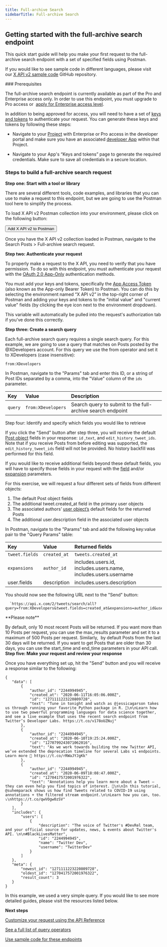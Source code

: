 ```yaml
---
title: Full-archive Search
sidebarTitle: Full-archive Search
---
```



## Getting started with the full-archive search endpoint

This quick start guide will help you make your first request to the full-archive search endpoint with a set of specified fields using Postman.

If you would like to see sample code in different languages, please visit our [X API v2 sample code](https://github.com/xdevplatform/Twitter-API-v2-sample-code) GitHub repository. 

<Note>
### Prerequisites

The full-archive search endpoint is currently available as part of the Pro and Enterprise access only. In order to use this endpoint, you must upgrade to Pro access or  [apply for Enterprise access level](https://docs.google.com/forms/d/e/1FAIpQLScO3bczKWO2jFHyVZJUSEGfdyfFaqt2MvmOfl_aJp0KxMqtDA/viewform).

In addition to being approved for access, you will need to have a set of [keys and tokens](/resources/fundamentals/authentication) to authenticate your request. You can generate these keys and tokens by following these steps:

* Navigate to your [Project](/resources/fundamentals/projects) with Enterprise or Pro access in the developer portal and make sure you have an associated [developer App](/resources/fundamentals/developer-apps) within that Project.

* Navigate to your App's “Keys and tokens” page to generate the required credentials. Make sure to save all credentials in a secure location.
</Note>

### Steps to build a full-archive search request

**Step one: Start with a tool or library**

There are several different tools, code examples, and libraries that you can use to make a request to this endpoint, but we are going to use the Postman tool here to simplify the process.

To load X API v2 Postman collection into your environment, please click on the following button:

<Button href="https://t.co/twitter-api-postman">
  Add X API v2 to Postman
</Button>

Once you have the X API v2 collection loaded in Postman, navigate to the Search Posts > Full-archive search request.

**Step two: Authenticate your request**

To properly make a request to the X API, you need to verify that you have permission. To do so with this endpoint, you must authenticate your request with the [OAuth 2.0 App-Only](/resources/fundamentals/authentication#app-only-authentication-and-oauth-2-0-bearer-token) authentication methods.

You must add your keys and tokens, specifically the [App Access Token](/resources/fundamentals/authentication#using-and-generating-an-app-only-bearer-token) (also known as the App-only Bearer Token) to Postman. You can do this by selecting the environment named “X API v2” in the top-right corner of Postman and adding your keys and tokens to the "initial value" and "current value" fields (by clicking the eye icon next to the environment dropdown).

This variable will automatically be pulled into the request's authorization tab if you've done this correctly.
 

**Step three: Create a search query**

Each full-archive search query requires a single search query. For this example, we are going to use a query that matches on Posts posted by the @XDevelopers account. For this query we use the from operator and set it to XDevelopers (case insensitive):

`from:XDevelopers`

In Postman, navigate to the "Params" tab and enter this ID, or a string of Post IDs separated by a comma, into the "Value" column of the `ids` parameter.
 

| Key | Value | Description |
| :--- | :--- | :--- |
| `query` | `from:XDevelopers` | Search query to submit to the full-archive search endpoint |


Step four: Identify and specify which fields you would like to retrieve

If you click the "Send" button after step three, you will receive the default [Post object](/x-api/fundamentals/data-dictionary#tweet) fields in your response: `id` ,`text`, and `edit_history_tweet_ids`. Note that if you receive Posts from before editing was supported, the `edit_history_tweet_ids` field will not be provided. No history backfill was performed for this field. 

If you would like to receive additional fields beyond these default fields, you will have to specify those fields in your request with the [field](/x-api/fundamentals/fields) and/or [expansion](/x-api/fundamentals/expansions) parameters.

For this exercise, we will request a four different sets of fields from different objects:

1.  The default Post object fields
2.  The additional tweet.created_at field in the primary user objects
3.  The associated authors’ [user object’s](/x-api/fundamentals/data-dictionary#user) default fields for the returned Posts
4.  The additional user.description field in the associated user objects
     

In Postman, navigate to the "Params" tab and add the following key:value pair to the "Query Params" table:

| Key | Value | Returned fields |
| :--- | :--- | :--- |
| `tweet.fields` | `created_at` | `tweets.created_at` |
| `expansions` | `author_id` | includes.users.id, includes.users.name, includes.users.username |
| user.fields | description | includes.users.description |


You should now see the following URL next to the "Send" button:

      `https://api.x.com/2/tweets/search/all?query=from:XDevelopers&tweet.fields=created_at&expansions=author_id&user.fields=created_at`

<Note>
**Please note**

By default, only 10 most recent Posts will be returned. If you want more than 10 Posts per request, you can use the max_results parameter and set it to a maximum of 500 Posts per request. Similarly,  by default Posts from the last 30 days will be returned. If you want to get Posts that are older than 30 days, you can use the start_time and end_time parameters in your API call.
</Note>
**Step five: Make your request and review your response**

Once you have everything set up, hit the "Send" button and you will receive a response similar to the following:

```
{
   "data": [
       {
           "author_id": "2244994945",
           "created_at": "2020-06-11T16:05:06.000Z",
           "id": "1271111223220809728",
           "text": "Tune in tonight and watch as @jessicagarson takes us through running your favorite Python package in R. 🍿\n\nLearn how to use two powerful programming languages for data science together, and see a live example that uses the recent search endpoint from Twitter’s Developer Labs. https://t.co/v178oUZNuj"
       },
       {
           "author_id": "2244994945",
           "created_at": "2020-06-10T19:25:24.000Z",
           "id": "1270799243071062016",
           "text": "As we work towards building the new Twitter API, we’ve extended the deprecation timeline for several Labs v1 endpoints. Learn more 📖 https://t.co/rRWaJYJgKk"
       },
       {
           "author_id": "2244994945",
           "created_at": "2020-06-09T18:08:47.000Z",
           "id": "1270417572001976322",
           "text": "Annotations help you learn more about a Tweet — they can even help you find topics of interest. 🔬\n\nIn this tutorial, @suhemparack shows us how find Tweets related to COVID-19 using annotations + the filtered stream endpoint.\n\nLearn how you can, too. ⤵️\nhttps://t.co/qwVOgw0zSV"
       }
   ],
   "includes": {
       "users": [
           {
               "description": "The voice of Twitter's #DevRel team, and your official source for updates, news, & events about Twitter's API. \n\n#BlackLivesMatter",
               "id": "2244994945",
               "name": "Twitter Dev",
               "username": "TwitterDev"
           }
       ]
   },
   "meta": {
       "newest_id": "1271111223220809728",
       "oldest_id": "1270417572001976322",
       "result_count": 3
   }
}
```



In this example, we used a very simple query. If you would like to see more detailed guides, please visit the resources listed below. 

**Next steps**

[Customize your request using the API Reference](/x-api/posts/full-archive-search)

[See a full list of query operators](/x-api/posts/search/integrate/build-a-query "See a full list of query operators")

[Use sample code for these endpoints](https://github.com/xdevplatform/Twitter-API-v2-sample-code "Use sample code for these endpoints")